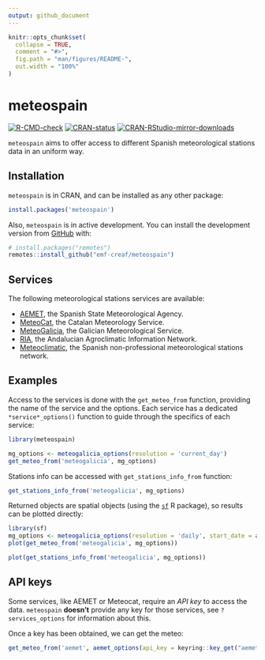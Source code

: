 ```yaml
---
output: github_document
---
```


```r
knitr::opts_chunk$set(
  collapse = TRUE,
  comment = "#>",
  fig.path = "man/figures/README-",
  out.width = "100%"
)
```

# meteospain

[![R-CMD-check](https://github.com/emf-creaf/meteospain/actions/workflows/R-CMD-check.yaml/badge.svg?branch=main)](https://github.com/emf-creaf/meteospain/actions/workflows/R-CMD-check.yaml)
[![CRAN-status](https://www.r-pkg.org/badges/version/meteospain)](https://CRAN.R-project.org/package=meteospain)
[![CRAN-RStudio-mirror-downloads](https://cranlogs.r-pkg.org/badges/last-month/meteospain?color=blue)](https://r-pkg.org/pkg/meteospain)

`meteospain` aims to offer access to different Spanish meteorological stations data in an uniform way.

## Installation

`meteospain` is in CRAN, and can be installed as any other package:

``` r
install.packages('meteospain')
```

Also, `meteospain` is in active development. You can install the development version from
[GitHub](https://github.com/) with:

``` r
# install.packages("remotes")
remotes::install_github("emf-creaf/meteospain")
```

## Services

The following meteorological stations services are available:

  - [AEMET](https://www.aemet.es/en/portada), the Spanish State Meteorological Agency.
  - [MeteoCat](https://meteo.cat), the Catalan Meteorology Service.
  - [MeteoGalicia](https://www.meteogalicia.gal/web/inicio.action), the Galician Meteorological Service.
  - [RIA](https://www.juntadeandalucia.es/agriculturaypesca/ifapa/riaweb/web/), the Andalucian Agroclimatic
  Information Network.
  - [Meteoclimatic](https://www.meteoclimatic.net/), the Spanish non-professional meteorological stations 
  network.


## Examples

Access to the services is done with the `get_meteo_from` function, providing the name of the service and
the options.
Each service has a dedicated `*service*_options()` function to guide through the specifics of each service:

```r
library(meteospain)

mg_options <- meteogalicia_options(resolution = 'current_day')
get_meteo_from('meteogalicia', mg_options)
```

Stations info can be accessed with `get_stations_info_from` function:

```r
get_stations_info_from('meteogalicia', mg_options)
```

Returned objects are spatial objects (using the [`sf`](https://r-spatial.github.io/sf/) R package),
so results can be plotted directly:

```r
library(sf)
mg_options <- meteogalicia_options(resolution = 'daily', start_date = as.Date('2021-04-25'))
plot(get_meteo_from('meteogalicia', mg_options))

plot(get_stations_info_from('meteogalicia', mg_options))
```

## API keys

Some services, like AEMET or Meteocat, require an *API key* to access the data.
`meteospain` **doesn't** provide any key for those services, see `?services_options` for information
about this.

Once a key has been obtained, we can get the meteo:

```r
get_meteo_from('aemet', aemet_options(api_key = keyring::key_get("aemet")))
```

